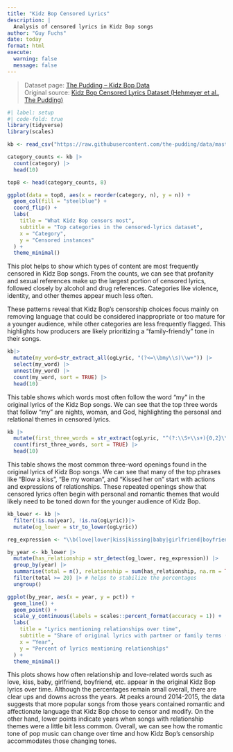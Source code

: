 ```yaml
---
title: "Kidz Bop Censored Lyrics"
description: |
  Analysis of censored lyrics in Kidz Bop songs
author: "Guy Fuchs"
date: today
format: html
execute:
  warning: false
  message: false
---
```


> Dataset page: [The Pudding – Kidz Bop Data](https://github.com/the-pudding/data/tree/master/kidz-bop)  
> Original source: [Kidz Bop Censored Lyrics Dataset (Hehmeyer et al., The Pudding)](https://raw.githubusercontent.com/the-pudding/data/master/kidz-bop/KB_censored-lyrics.csv)

```r
#| label: setup
#| code-fold: true
library(tidyverse)
library(scales)
```

```r
kb <- read_csv("https://raw.githubusercontent.com/the-pudding/data/master/kidz-bop/KB_censored-lyrics.csv")

category_counts <- kb |>
  count(category) |>
  head(10)

top8 <- head(category_counts, 8) 

ggplot(data = top8, aes(x = reorder(category, n), y = n)) +
  geom_col(fill = "steelblue") +
  coord_flip() +
  labs(
    title = "What Kidz Bop censors most",
    subtitle = "Top categories in the censored-lyrics dataset",
    x = "Category",
    y = "Censored instances"
  ) +
  theme_minimal()
```

This plot helps to show which types of content are most frequently censored in Kidz Bop songs. From the counts, we can see that profanity and sexual references make up the largest portion of censored lyrics, followed closely by alcohol and drug references. Categories like violence, identity, and other themes appear much less often.

These patterns reveal that Kidz Bop's censorship choices focus mainly on removing language that could be considered inappropriate or too mature for a younger audience, while other categories are less frequently flagged. This highlights how producers are likely prioritizing a "family-friendly" tone in their songs.

```r
kb|>
  mutate(my_word=str_extract_all(ogLyric, "(?<=\\bmy\\s)\\w+")) |>
  select(my_word) |>
  unnest(my_word) |>
  count(my_word, sort = TRUE) |>
  head(10)
```

This table shows which words most often follow the word "my" in the original lyrics of the Kidz Bop songs. We can see that the top three words that follow "my" are nights, woman, and God, highlighting the personal and relational themes in censored lyrics.

```r
kb |>
  mutate(first_three_words = str_extract(ogLyric, "^(?:\\S+\\s+){0,2}\\S+")) |>  
  count(first_three_words, sort = TRUE) |>
  head(10)
```

This table shows the most common three-word openings found in the original lyrics of Kidz Bop songs. We can see that many of the top phrases like "Blow a kiss", "Be my woman", and "Kissed her on" start with actions and expressions of relationships. These repeated openings show that censored lyrics often begin with personal and romantic themes that would likely need to be toned down for the younger audience of Kidz Bop. 


```r

kb_lower <- kb |>
  filter(!is.na(year), !is.na(ogLyric))|>
  mutate(og_lower = str_to_lower(ogLyric))

reg_expression <- "\\b(love|lover|kiss|kissing|baby|girlfriend|boyfriend|girl|boy|wife|husband|ex|partner)\\b"

by_year <- kb_lower |>
  mutate(has_relationship = str_detect(og_lower, reg_expression)) |>
  group_by(year) |>
  summarise(total = n(), relationship = sum(has_relationship, na.rm = TRUE), pct = relationship / total) |>
  filter(total >= 20) |> # helps to stabilize the percentages
  ungroup()

ggplot(by_year, aes(x = year, y = pct)) +
  geom_line() +
  geom_point() +
  scale_y_continuous(labels = scales::percent_format(accuracy = 1)) +
  labs(
    title = "Lyrics mentioning relationships over time",
    subtitle = "Share of original lyrics with partner or family terms (years with 20+ rows)",
    x = "Year",
    y = "Percent of lyrics mentioning relationships"
  ) +
  theme_minimal()
```

This plots shows how often relationship and love-related words such as love, kiss, baby, girlfriend, boyfriend, etc. appear in the original Kidz Bop lyrics over time. Although the percentages remain small overall, there are clear ups and downs across the years. At peaks around 2014-2015, the data suggests that more popular songs from those years contained romantic and affectionate language that Kidz Bop chose to censor and modify. On the other hand, lower points indicate years when songs with relationship themes were a little bit less common. Overall, we can see how the romantic tone of pop music can change over time and how Kidz Bop's censorship accommodates those changing tones.

